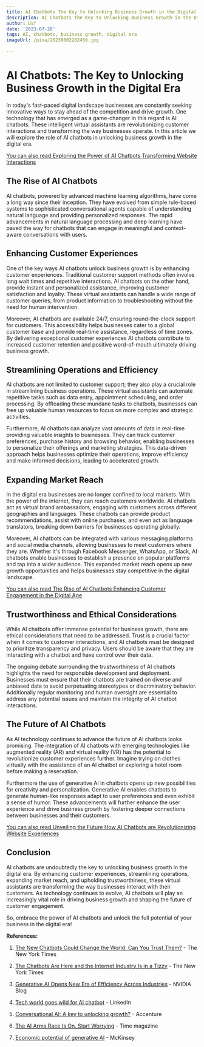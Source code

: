```yaml
---
title: AI Chatbots The Key to Unlocking Business Growth in the Digital Era
description: AI Chatbots The Key to Unlocking Business Growth in the Digital Era
author: Usf
date: '2023-07-28'
tags: AI, chatbots, business growth, digital era
imageUrl: /pixa/20230802202456.jpg

---
```

# AI Chatbots: The Key to Unlocking Business Growth in the Digital Era

In today's fast-paced digital landscape businesses are constantly seeking innovative ways to stay ahead of the competition and drive growth. One technology that has emerged as a game-changer in this  regard is AI chatbots. These intelligent  virtual assistants are revolutionizing customer interactions and transforming the way businesses operate. In this  article we will explore the  role of AI chatbots  in unlocking business growth  in the digital  era.

[You can also read Exploring the Power of AI  Chatbots Transforming Website Interactions](Exploring%20the%20Power%20of%20AI%20Chatbots%20Transforming%20Website%20Interactions)


## The Rise  of AI Chatbots

AI chatbots, powered by advanced  machine learning algorithms, have come a long way since their inception. They have evolved from simple rule-based systems to  sophisticated conversational agents capable of understanding natural language and providing personalized responses. The rapid advancements in natural language processing and deep learning have paved the way  for chatbots that  can  engage in meaningful and context-aware conversations with users.

## Enhancing  Customer Experiences

One  of  the key ways AI chatbots unlock business growth is  by enhancing customer experiences. Traditional customer support methods often involve long wait  times and  repetitive interactions. AI chatbots on  the other hand, provide instant and personalized assistance, improving customer satisfaction and loyalty. These virtual assistants can handle a wide range of customer queries, from product information  to troubleshooting  without the need for human intervention.

Moreover, AI chatbots are available 24/7, ensuring round-the-clock support for customers. This  accessibility helps businesses cater to a global customer base and provide real-time assistance, regardless of time zones. By delivering exceptional customer  experiences AI chatbots contribute to increased customer retention and positive word-of-mouth ultimately driving business growth.

## Streamlining Operations and Efficiency

AI chatbots are not limited to customer support; they also play a  crucial role in  streamlining business operations. These virtual assistants can  automate repetitive tasks such as data entry, appointment scheduling, and order processing. By  offloading these mundane tasks to chatbots, businesses can  free up valuable human resources to focus on more complex and strategic activities.

Furthermore, AI chatbots can analyze vast amounts of  data in real-time providing valuable insights to businesses. They can track customer preferences, purchase history and browsing behavior, enabling  businesses  to personalize their offerings and marketing strategies. This data-driven  approach helps businesses optimize their operations,  improve efficiency and make informed decisions, leading  to accelerated growth.

## Expanding Market  Reach

In the digital era  businesses are no  longer confined to local markets. With the  power of the internet, they can reach customers worldwide.  AI chatbots act as virtual brand ambassadors,  engaging  with customers across different geographies and languages. These chatbots can provide product recommendations, assist with online purchases, and even act as language  translators, breaking down barriers for businesses operating globally.

Moreover, AI  chatbots can be integrated with various messaging platforms and social  media  channels, allowing businesses to meet customers where they are. Whether it's through Facebook Messenger, WhatsApp, or Slack, AI chatbots enable businesses to establish a presence on popular platforms and tap into a wider audience. This expanded market reach opens up  new  growth  opportunities and helps businesses stay competitive in the digital landscape.

[You can also read The Rise of AI Chatbots Enhancing  Customer Engagement in the Digital Age](The%20Rise%20of%20AI%20Chatbots%20Enhancing%20Customer%20Engagement%20in%20the%20Digital%20Age)


## Trustworthiness and Ethical Considerations

While AI chatbots offer immense potential for business growth,  there are ethical considerations that  need to be addressed.  Trust is  a crucial factor when it comes to customer interactions, and  AI  chatbots must  be designed to prioritize transparency and privacy. Users should be aware that they are interacting with a chatbot and have control over their data.

The ongoing debate surrounding the trustworthiness of AI chatbots highlights the need for responsible development and deployment. Businesses must ensure that their chatbots are trained on diverse  and unbiased data to avoid  perpetuating stereotypes or discriminatory behavior.  Additionally regular monitoring and human oversight are essential  to address any potential issues and maintain the integrity of AI chatbot interactions.

##  The Future of AI Chatbots

As AI technology continues to advance the future of  AI chatbots looks promising. The integration of AI chatbots with emerging technologies like augmented reality (AR) and virtual reality (VR) has the potential to  revolutionize customer experiences further. Imagine trying on clothes virtually with the assistance of an AI chatbot or exploring a  hotel room before making a reservation.

Furthermore the use of generative AI  in chatbots opens up new possibilities for creativity and  personalization. Generative AI enables chatbots to generate human-like  responses  adapt to user preferences and even exhibit a  sense of  humor. These advancements will further enhance the user experience and drive  business growth by fostering deeper connections between businesses and their customers.

[You can also read Unveiling the Future How AI Chatbots are Revolutionizing Website Experiences](Unveiling%20the%20Future%20How%20AI%20Chatbots%20are%20Revolutionizing%20Website%20Experiences)


## Conclusion

AI  chatbots  are  undoubtedly the key to unlocking business growth in the  digital era. By enhancing customer experiences, streamlining operations, expanding market reach, and upholding trustworthiness, these virtual assistants are transforming the way businesses interact with their  customers. As technology continues to evolve, AI  chatbots will play  an increasingly  vital role in driving business growth and shaping the future of customer engagement.

So, embrace the power  of AI  chatbots and unlock the full potential of your business in the digital era!

**References:**

1. [The New Chatbots  Could  Change  the World. Can You Trust Them?](https://www.nytimes.com/2022/12/10/technology/ai-chat-bot-chatgpt.html) - The New York Times

2. [The Chatbots Are Here and the Internet Industry Is in  a Tizzy](https://www.nytimes.com/2023/03/08/technology/chatbots-disrupt-internet-industry.html) - The New York Times

3. [Generative AI Opens New Era  of Efficiency Across Industries](https://blogs.nvidia.com/blog/2023/07/13/generative-ai-for-industries/) - NVIDIA Blog

4. [Tech  world goes wild for AI chatbot](https://www.linkedin.com/news/story/tech-world-goes-wild-for-ai-chatbot-5072513/) - LinkedIn

5. [Conversational  AI: A key  to unlocking growth?](https://www.accenture.com/us-en/blogs/business-functions-blog/your-next-customer-service-hire) - Accenture

6.  [The AI Arms Race Is On. Start Worrying](https://time.com/6255952/ai-impact-chatgpt-microsoft-google/) - Time magazine

7. [Economic potential  of generative AI](https://www.mckinsey.com/capabilities/mckinsey-digital/our-insights/the-economic-potential-of-generative-ai-the-next-productivity-frontier) - McKinsey